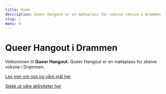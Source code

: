 ```yaml
---
title: Hjem
description: Queer Hangout er en møteplass for voksne skeive i Drammen!
slug: /
menu: 0
---
```


# Queer Hangout i Drammen

Velkommen til **Queer Hangout.** Queer Hangout er en møteplass for skeive voksne i Drammen.

[Les mer om oss og våre mål her](https://queerhangout.no/om-oss)

[Sjekk ut våre aktiviteter her](https://queerhangout.no/hva-skjer)

